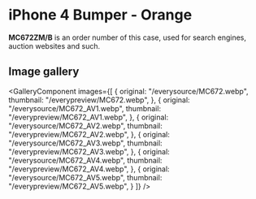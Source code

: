
# iPhone 4 Bumper - Orange

<Callout type='info' emoji='👉🏻'>**MC672ZM/B** is an order number of this case, used for search engines, auction websites and such.</Callout>

## Image gallery

<GalleryComponent
    images={[
      {
        original: "/everysource/MC672.webp",
        thumbnail: "/everypreview/MC672.webp",
      },
      {
        original: "/everysource/MC672_AV1.webp",
        thumbnail: "/everypreview/MC672_AV1.webp",
      },
      {
        original: "/everysource/MC672_AV2.webp",
        thumbnail: "/everypreview/MC672_AV2.webp",
      },
      {
        original: "/everysource/MC672_AV3.webp",
        thumbnail: "/everypreview/MC672_AV3.webp",
      },
      {
        original: "/everysource/MC672_AV4.webp",
        thumbnail: "/everypreview/MC672_AV4.webp",
      },
      {
        original: "/everysource/MC672_AV5.webp",
        thumbnail: "/everypreview/MC672_AV5.webp",
      }
    ]}
  />
